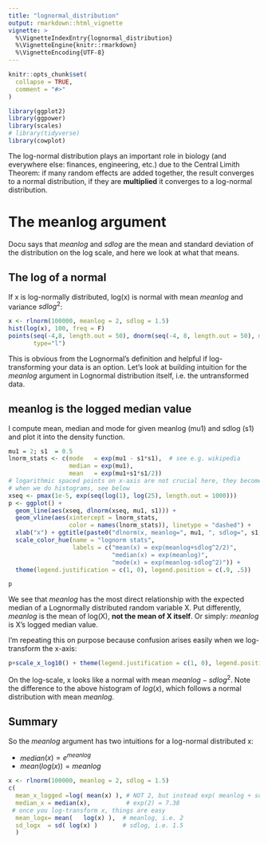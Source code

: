 ```yaml
---
title: "lognormal_distribution"
output: rmarkdown::html_vignette
vignette: >
  %\VignetteIndexEntry{lognormal_distribution}
  %\VignetteEngine{knitr::rmarkdown}
  %\VignetteEncoding{UTF-8}
---
```


```r
knitr::opts_chunk$set(
  collapse = TRUE,
  comment = "#>"
)
```

```r
library(ggplot2)
library(ggpower)
library(scales)
# library(tidyverse)
library(cowplot)
```

The log-normal distribution plays an important role in biology
(and everywhere else: finances, engineering, etc.) due
to the Central Limith Theorem: if many random effects are added together, the 
result converges to a normal distribution, if they are **multiplied** it converges
to a log-normal distribution.

# The meanlog argument
Docu says that *meanlog* and *sdlog* are the mean and standard deviation
of the distribution on the log scale, and here we look at what that means.




## The log of a normal
If x is log-normally distributed, log(x) is normal with mean *meanlog* and 
variance $sdlog^2$:
```r
x <- rlnorm(100000, meanlog = 2, sdlog = 1.5)
hist(log(x), 100, freq = F)
points(seq(-4,8, length.out = 50), dnorm(seq(-4, 8, length.out = 50), mean = 2, sd = 1.5),
       type="l")
```
This is obvious from the Lognormal's definition and helpful if log-transforming
your data is an option.
Let's look at building intuition for the *meanlog* argument in Lognormal
distribution itself, i.e. the untransformed data.


## meanlog is the logged median value

I compute mean, median and mode for given meanlog (mu1) and sdlog (s1) and plot
it into the density function.

```r
mu1 = 2; s1  = 0.5
lnorm_stats <- c(mode   = exp(mu1 - s1*s1),  # see e.g. wikipedia
                 median = exp(mu1),
                 mean   = exp(mu1+s1*s1/2))
# logarithmic spaced points on x-axis are not crucial here, they become useful
# when we do histograms, see below
xseq <- pmax(1e-5, exp(seq(log(1), log(25), length.out = 1000)))
p <- ggplot() +
  geom_line(aes(xseq, dlnorm(xseq, mu1, s1))) +
  geom_vline(aes(xintercept = lnorm_stats,
                 color = names(lnorm_stats)), linetype = "dashed") +
  xlab("x") + ggtitle(paste0("dlnorm(x, meanlog=", mu1, ", sdlog=", s1, ")")) +
  scale_color_hue(name = "lognorm stats",
                  labels = c("mean(x) = exp(meanlog+sdlog^2/2)",
                             "median(x) = exp(meanlog)",
                             "mode(x) = exp(meanlog-sdlog^2)")) +
  theme(legend.justification = c(1, 0), legend.position = c(.9, .5))

p
```

We see that *meanlog* has the most direct relationship with the expected
median of a Lognormally distributed random variable X.
Put differently, *meanlog* is the mean of log(X), **not the mean of X itself**.
Or simply: *meanlog* is X's logged median value.

I'm repeating this on purpose because confusion arises easily when we log-transform
the x-axis:
```r
p+scale_x_log10() + theme(legend.justification = c(1, 0), legend.position = c(.4, .5))
```

On the log-scale, x looks like a normal with mean $meanlog-sdlog^2$.
Note the difference to the above histogram of $log(x)$, which follows a 
normal distribution with mean $meanlog$.





## Summary


So the *meanlog* argument has two intuitions for a log-normal distributed x: 
  
  * *median*$(x) = e^{meanlog}$
  * *mean*$(log(x)) = meanlog$


```r
x <- rlnorm(100000, meanlog = 2, sdlog = 1.5)
c(
  mean_x_logged =log( mean(x) ), # NOT 2, but instead exp( meanlog + sdlog^2/2 ) = 3.125
  median_x = median(x),          # exp(2) = 7.38
 # once you log-transform x, things are easy
  mean_logx= mean(   log(x) ),  # meanlog, i.e. 2
  sd_logx  = sd( log(x) )       # sdlog, i.e. 1.5 
  )    


```




